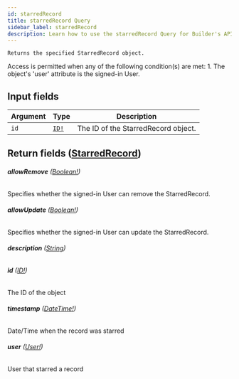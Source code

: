 ```yaml
---
id: starredRecord
title: starredRecord Query
sidebar_label: starredRecord
description: Learn how to use the starredRecord Query for Builder's API.
---
```


    Returns the specified StarredRecord object.

Access is permitted when any of the following condition(s) are met: 1. The object's 'user' attribute is the signed-in User.

## Input fields

| Argument | Type                              | Description                         |
| -------- | --------------------------------- | ----------------------------------- |
| `id`     | [`ID!`](/docs/composer/builder/api/schema/scalar/ID.mdx) | The ID of the StarredRecord object. |

## Return fields ([StarredRecord](/docs/composer/builder/api/schema/object/StarredRecord.mdx))

###### <b>allowRemove</b> ([Boolean!](/docs/composer/builder/api/schema/scalar/Boolean.mdx))

Specifies whether the signed-in User can remove the StarredRecord.

###### <b>allowUpdate</b> ([Boolean!](/docs/composer/builder/api/schema/scalar/Boolean.mdx))

Specifies whether the signed-in User can update the StarredRecord.

###### <b>description</b> ([String](/docs/composer/builder/api/schema/scalar/String.mdx))

###### <b>id</b> ([ID!](/docs/composer/builder/api/schema/scalar/ID.mdx))

The ID of the object

###### <b>timestamp</b> ([DateTime!](/docs/composer/builder/api/schema/scalar/DateTime.mdx))

Date/Time when the record was starred

###### <b>user</b> ([User!](/docs/composer/builder/api/schema/object/User.mdx))

User that starred a record
